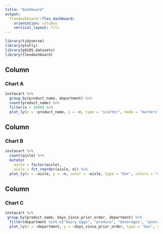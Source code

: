 ```yaml
---
title: "Dashboard"
output: 
  flexdashboard::flex_dashboard:
    orientation: columns
    vertical_layout: fill
---
```


```r
library(tidyverse)
library(plotly)
library(p8105.datasets)
library(flexdashboard)
```

Column {data-width=650}
-----------------------------------------------------------------------

### Chart A

```r
instacart %>% 
  group_by(product_name, department) %>% 
  count(product_name) %>% 
  filter(n > 3000) %>% 
  plot_ly(x = ~product_name, y = ~n, type = "scatter", mode = "markers", color = ~product_name, alpha = 0.5)
```

Column {data-width=650}
-----------------------------------------------------------------------

### Chart B

```r
instacart %>% 
  count(aisle) %>% 
  mutate(
    aisle = factor(aisle), 
    aisle = fct_reorder(aisle, n)) %>% 
  plot_ly(x = ~aisle, y = ~n, color = ~aisle, type = "bar", colors = "viridis")
```

Column {data-width=650}
-----------------------------------------------------------------------

### Chart C

```r
instacart %>% 
 group_by(product_name, days_since_prior_order, department) %>% 
  filter(department %in% c("dairy eggs", "produce", "beverages", "pantry", "household", "snacks", "frozen", "international")) %>% 
  plot_ly(x = ~department, y = ~days_since_prior_order, type = "box", colors = "viridis") 
```

